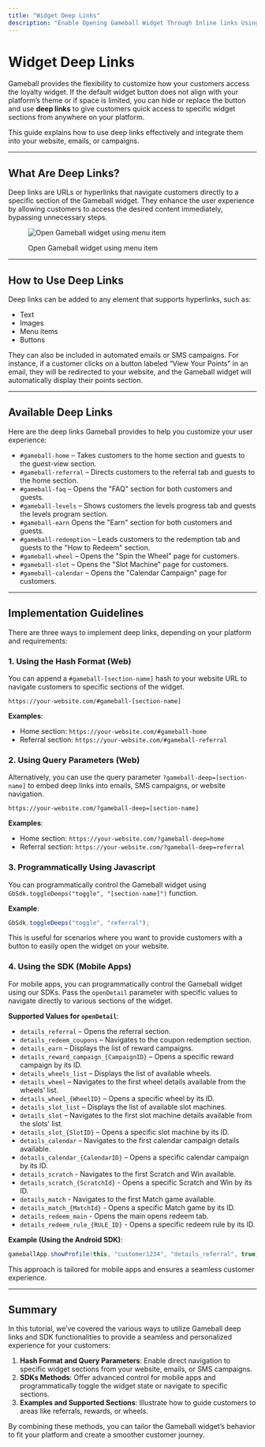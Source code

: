 ```yaml
---
title: "Widget Deep Links"
description: "Enable Opening Gameball Widget Through Inline links Using Deep-links"
---
```


# Widget Deep Links

Gameball provides the flexibility to customize how your customers access the loyalty widget. If the default widget button does not align with your platform’s theme or if space is limited, you can hide or replace the button and use **deep links** to give customers quick access to specific widget sections from anywhere on your platform.

This guide explains how to use deep links effectively and integrate them into your website, emails, or campaigns.

***

## What Are Deep Links?

Deep links are URLs or hyperlinks that navigate customers directly to a specific section of the Gameball widget. They enhance the user experience by allowing customers to access the desired content immediately, bypassing unnecessary steps.

<figure><img src="https://873157020-files.gitbook.io/~/files/v0/b/gitbook-x-prod.appspot.com/o/spaces%2FElcuAgxn15Pk6F2fINKe%2Fuploads%2FMsavKNfJBeyYItyviAzR%2Fdeep-links-into.gif?alt=media&token=1a7b0827-56c6-4b48-97ff-f15a79e2d4f0" alt="Open Gameball widget using menu item" /><figcaption><p>Open Gameball widget using menu item</p></figcaption></figure>

***

## How to Use Deep Links

Deep links can be added to any element that supports hyperlinks, such as:

- Text
- Images
- Menu items
- Buttons

They can also be included in automated emails or SMS campaigns. For instance, if a customer clicks on a button labeled “View Your Points” in an email, they will be redirected to your website, and the Gameball widget will automatically display their points section.

***

## Available Deep Links

Here are the deep links Gameball provides to help you customize your user experience:

- `#gameball-home` – Takes customers to the home section and guests to the guest-view section.
- `#gameball-referral` – Directs customers to the referral tab and guests to the home section.
- `#gameball-faq` – Opens the "FAQ" section for both customers and guests.
- `#gameball-levels` – Shows customers the levels progress tab and guests the levels program section.
- `#gameball-earn` Opens the "Earn" section for both customers and guests.
- `#gameball-redemption` – Leads customers to the redemption tab and guests to the "How to Redeem" section.
- `#gameball-wheel` – Opens the "Spin the Wheel" page for customers.
- `#gameball-slot` – Opens the "Slot Machine" page for customers.
- `#gameball-calendar` – Opens the "Calendar Campaign" page for customers.

***

## Implementation Guidelines

There are three ways to implement deep links, depending on your platform and requirements:

### 1. **Using the Hash Format (Web)**

You can append a `#gameball-[section-name]` hash to your website URL to navigate customers to specific sections of the widget.

```http
https://your-website.com/#gameball-[section-name]
```

**Examples**:

- Home section: `https://your-website.com/#gameball-home`
- Referral section: `https://your-website.com/#gameball-referral`

### **2. Using Query Parameters (Web)**

Alternatively, you can use the query parameter `?gameball-deep=[section-name]` to embed deep links into emails, SMS campaigns, or website navigation.

```http
https://your-website.com/?gameball-deep=[section-name]
```

**Examples**:

- Home section: `https://your-website.com/?gameball-deep=home`
- Referral section: `https://your-website.com/?gameball-deep=referral`

### 3. Programmatically Using Javascript

You can programmatically control the Gameball widget using `GbSdk.toggleDeeps("toggle", "[section-name]")` function.

**Example**:

```javascript
GbSdk.toggleDeeps("toggle", "referral");
```

This is useful for scenarios where you want to provide customers with a button to easily open the widget on your website.

### 4. **Using the SDK (Mobile Apps)**

For mobile apps, you can programmatically control the Gameball widget using our SDKs. Pass the `openDetail` parameter with specific values to navigate directly to various sections of the widget.

**Supported Values for `openDetail`**:

- `details_referral` – Opens the referral section.
- `details_redeem_coupons` – Navigates to the coupon redemption section.
- `details_earn` – Displays the list of reward campaigns.
- `details_reward_campaign_{CampaignID}` – Opens a specific reward campaign by its ID.
- `details_wheels_list` – Displays the list of available wheels.
- `details_wheel` – Navigates to the first wheel details available from the wheels' list.
- `details_wheel_{WheelID}` – Opens a specific wheel by its ID.
- `details_slot_list` – Displays the list of available slot machines.
- `details_slot` – Navigates to the first slot machine details available from the slots' list.
- `details_slot_{SlotID}` – Opens a specific slot machine by its ID.
- `details_calendar` – Navigates to the first calendar campaign details available.
- `details_calendar_{CalendarID}` – Opens a specific calendar campaign by its ID.
- `details_scratch` - Navigates to the first Scratch and Win available.
- `details_scratch_{ScratchId}` - Opens a specific Scratch and Win by its ID.
- `details_match` - Navigates to the first Match game available.
- `details_match_{MatchId}` - Opens a specific Match game by its ID.
- `details_redeem_main`  - Opens the main opens redeem tab.
- `details_redeem_rule_{RULE_ID}`  - Opens a specific redeem rule by its ID.

**Example (Using the Android SDK)**:

```java
gameballApp.showProfile(this, "customer1234", "details_referral", true);
```

This approach is tailored for mobile apps and ensures a seamless customer experience.

***

## Summary

In this tutorial, we’ve covered the various ways to utilize Gameball deep links and SDK functionalities to provide a seamless and personalized experience for your customers:

1. **Hash Format and Query Parameters**: Enable direct navigation to specific widget sections from your website, emails, or SMS campaigns.
2. **SDKs Methods**: Offer advanced control for mobile apps and programmatically toggle the widget state or navigate to specific sections.
3. **Examples and Supported Sections**: Illustrate how to guide customers to areas like referrals, rewards, or wheels.

By combining these methods, you can tailor the Gameball widget’s behavior to fit your platform and create a smoother customer journey.

